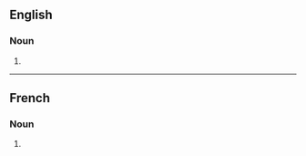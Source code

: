 ==English==

===Noun===
{{head|en|noun plural form}}

# {{plural of|embouchure|lang=en}}

----

==French==

===Noun===
{{head|fr|noun plural form|g=f}}

# {{plural of|embouchure|lang=fr}}
